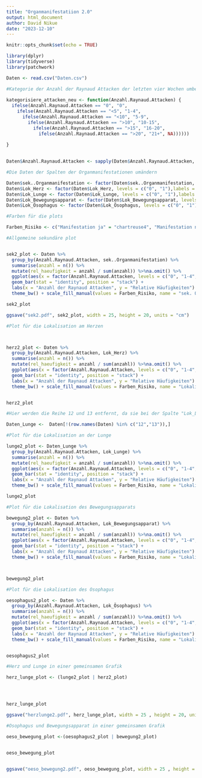 ```yaml
---
title: "Organmanifestatiion 2.0"
output: html_document
author: David Nikue
date: "2023-12-10"
---
```


```r
knitr::opts_chunk$set(echo = TRUE)
```

```r
library(dplyr)
library(tidyverse)
library(patchwork)
```


```r
Daten <- read.csv("Daten.csv")
```

```r
#Kategorie der Anzahl der Raynaud Attacken der letzten vier Wochen umbennenen
 
kategorisiere_attacken_neu <- function(Anzahl.Raynaud.Attacken) {
  ifelse(Anzahl.Raynaud.Attacken == "0", "0",
    ifelse(Anzahl.Raynaud.Attacken == "<5", "1-4",
      ifelse(Anzahl.Raynaud.Attacken == "<10", "5-9",
        ifelse(Anzahl.Raynaud.Attacken == ">10", "10-15",
          ifelse(Anzahl.Raynaud.Attacken == ">15", "16-20",
            ifelse(Anzahl.Raynaud.Attacken == ">20", "21+", NA))))))

}
  
  
Daten$Anzahl.Raynaud.Attacken <- sapply(Daten$Anzahl.Raynaud.Attacken, kategorisiere_attacken_neu)

```


```r
#Die Daten der Spalten der Organmanifestationen umändern

Daten$sek..Organmanifestation <- factor(Daten$sek..Organmanifestation, levels = c("0", "1"),labels = c("Manifestation ja", "Manifestation nein"))
Daten$Lok_Herz <- factor(Daten$Lok_Herz, levels = c("0", "1"),labels = c("Manifestation ja", "Manifestation nein"))
Daten$Lok_Lunge <- factor(Daten$Lok_Lunge, levels = c("0", "1"),labels = c("Manifestation ja", "Manifestation nein"))
Daten$Lok_Bewegungsapparat <- factor(Daten$Lok_Bewegungsapparat, levels = c("0", "1"),labels = c("Manifestation ja", "Manifestation nein"))
Daten$Lok_Ösophagus <- factor(Daten$Lok_Ösophagus, levels = c("0", "1"),labels = c("Manifestation ja", "Manifestation nein"))
```


```r
#Farben für die plots

Farben_Risiko <- c("Manifestation ja" = "chartreuse4", "Manifestation nein" = "darkmagenta")
```




```r
#Allgemeine sekundäre plot


sek2_plot <- Daten %>%
  group_by(Anzahl.Raynaud.Attacken, sek..Organmanifestation) %>%
  summarise(anzahl = n()) %>%
  mutate(rel_haeufigkeit = anzahl / sum(anzahl)) %>%na.omit() %>%
  ggplot(aes(x = factor(Anzahl.Raynaud.Attacken, levels = c("0", "1-4", "5-9", "10-15","16-20","21+")), y = rel_haeufigkeit, fill = sek..Organmanifestation)) +
  geom_bar(stat = "identity", position = "stack") +
  labs(x = "Anzahl der Raynaud Attacken", y = "Relative Häufigkeiten") +
  theme_bw() + scale_fill_manual(values = Farben_Risiko, name = "sek. Organmanifestation")

sek2_plot

```


```r
ggsave("sek2.pdf", sek2_plot, width = 25, height = 20, units = "cm")
```



```r
#Plot für die Lokalisation am Herzen



herz2_plot <- Daten %>%
  group_by(Anzahl.Raynaud.Attacken, Lok_Herz) %>%
  summarise(anzahl = n()) %>%
  mutate(rel_haeufigkeit = anzahl / sum(anzahl)) %>%na.omit() %>%
  ggplot(aes(x = factor(Anzahl.Raynaud.Attacken, levels = c("0", "1-4", "5-9", "10-15","16-20","21+")), y = rel_haeufigkeit, fill = Lok_Herz)) +
  geom_bar(stat = "identity", position = "stack") +
  labs(x = "Anzahl der Raynaud Attacken", y = "Relative Häufigkeiten") +
  theme_bw() + scale_fill_manual(values = Farben_Risiko, name = "Lokalisation Herz")


herz2_plot

```





```r
#Hier werden die Reihe 12 und 13 entfernt, da sie bei der Spalte "Lok_Lunge" nur NA besitzen.

Daten_Lunge <-  Daten[!(row.names(Daten) %in% c("12","13")),]
```


```r
#Plot für die Lokalisation an der Lunge

lunge2_plot <- Daten_Lunge %>%
  group_by(Anzahl.Raynaud.Attacken, Lok_Lunge) %>%
  summarise(anzahl = n()) %>%
  mutate(rel_haeufigkeit = anzahl / sum(anzahl)) %>%na.omit() %>%
  ggplot(aes(x = factor(Anzahl.Raynaud.Attacken, levels = c("0", "1-4", "5-9", "10-15","16-20","21+")), y = rel_haeufigkeit, fill = Lok_Lunge)) +
  geom_bar(stat = "identity", position = "stack") +
  labs(x = "Anzahl der Raynaud Attacken", y = "Relative Häufigkeiten") +
  theme_bw() + scale_fill_manual(values = Farben_Risiko, name = "Lokalisation Lunge")

lunge2_plot
```




```r
#Plot für die Lokalisation des Bewegungsapparats

bewegung2_plot <- Daten %>%
  group_by(Anzahl.Raynaud.Attacken, Lok_Bewegungsapparat) %>%
  summarise(anzahl = n()) %>%
  mutate(rel_haeufigkeit = anzahl / sum(anzahl)) %>%na.omit() %>%
  ggplot(aes(x = factor(Anzahl.Raynaud.Attacken, levels = c("0", "1-4", "5-9", "10-15","16-20","21+")), y = rel_haeufigkeit, fill = Lok_Bewegungsapparat)) +
  geom_bar(stat = "identity", position = "stack") +
  labs(x = "Anzahl der Raynaud Attacken", y = "Relative Häufigkeiten") +
  theme_bw() + scale_fill_manual(values = Farben_Risiko, name = "Lokalisation Bewegungsapparat")



bewegung2_plot
```


```r
#Plot für die Lokalisation des Ösophagus

oesophagus2_plot <- Daten %>%
  group_by(Anzahl.Raynaud.Attacken, Lok_Ösophagus) %>%
  summarise(anzahl = n()) %>%
  mutate(rel_haeufigkeit = anzahl / sum(anzahl)) %>%na.omit() %>%
  ggplot(aes(x = factor(Anzahl.Raynaud.Attacken, levels = c("0", "1-4", "5-9", "10-15","16-20","21+")), y = rel_haeufigkeit, fill = Lok_Ösophagus)) +
  geom_bar(stat = "identity", position = "stack") +
  labs(x = "Anzahl der Raynaud Attacken", y = "Relative Häufigkeiten") +
  theme_bw() + scale_fill_manual(values = Farben_Risiko, name = "Lokalisation Oesophagus")


oesophagus2_plot

```



```r
#Herz und Lunge in einer gemeinsamen Grafik

herz_lunge_plot <- (lunge2_plot | herz2_plot)




herz_lunge_plot

ggsave("herzlunge2.pdf", herz_lunge_plot, width = 25 , height = 20, units = "cm")
```



```r
#Ösophagus und Bewegungsapparat in einer gemeinsamen Grafik

oeso_bewegung_plot <-(oesophagus2_plot | bewegung2_plot)


oeso_bewegung_plot


ggsave("oeso_bewegung2.pdf", oeso_bewegung_plot, width = 25 , height = 20, units = "cm")
```

